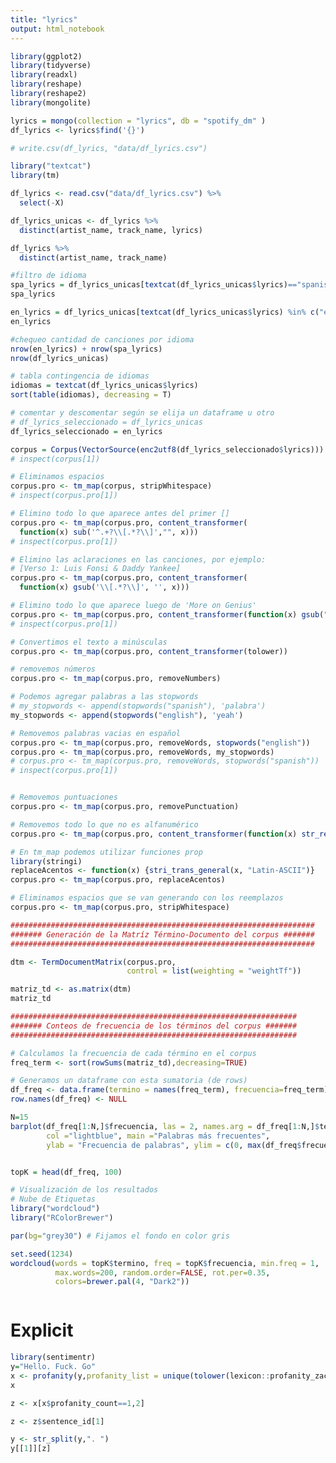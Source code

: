 ```yaml
---
title: "lyrics"
output: html_notebook
---
```



```r
library(ggplot2)
library(tidyverse)
library(readxl)
library(reshape)
library(reshape2)
library(mongolite)
```



```r
lyrics = mongo(collection = "lyrics", db = "spotify_dm" )
df_lyrics <- lyrics$find('{}')

# write.csv(df_lyrics, "data/df_lyrics.csv")

library("textcat")
library(tm)

df_lyrics <- read.csv("data/df_lyrics.csv") %>% 
  select(-X)

df_lyrics_unicas <- df_lyrics %>% 
  distinct(artist_name, track_name, lyrics)

df_lyrics %>% 
  distinct(artist_name, track_name)

#filtro de idioma
spa_lyrics = df_lyrics_unicas[textcat(df_lyrics_unicas$lyrics)=="spanish",]
spa_lyrics

en_lyrics = df_lyrics_unicas[textcat(df_lyrics_unicas$lyrics) %in% c("english", "scots"),]
en_lyrics

#chequeo cantidad de canciones por idioma
nrow(en_lyrics) + nrow(spa_lyrics)
nrow(df_lyrics_unicas)

# tabla contingencia de idiomas
idiomas = textcat(df_lyrics_unicas$lyrics)
sort(table(idiomas), decreasing = T)

```


```r
# comentar y descomentar según se elija un dataframe u otro
# df_lyrics_seleccionado = df_lyrics_unicas
df_lyrics_seleccionado = en_lyrics

corpus = Corpus(VectorSource(enc2utf8(df_lyrics_seleccionado$lyrics)))
# inspect(corpus[1])

# Eliminamos espacios
corpus.pro <- tm_map(corpus, stripWhitespace)
# inspect(corpus.pro[1])

# Elimino todo lo que aparece antes del primer []
corpus.pro <- tm_map(corpus.pro, content_transformer(
  function(x) sub('^.+?\\[.*?\\]',"", x)))
# inspect(corpus.pro[1])

# Elimino las aclaraciones en las canciones, por ejemplo:
# [Verso 1: Luis Fonsi & Daddy Yankee]
corpus.pro <- tm_map(corpus.pro, content_transformer(
  function(x) gsub('\\[.*?\\]', '', x)))

# Elimino todo lo que aparece luego de 'More on Genius'
corpus.pro <- tm_map(corpus.pro, content_transformer(function(x) gsub("More on Genius.*","", x)))
# inspect(corpus.pro[1])

# Convertimos el texto a minúsculas
corpus.pro <- tm_map(corpus.pro, content_transformer(tolower))

# removemos números
corpus.pro <- tm_map(corpus.pro, removeNumbers)

# Podemos agregar palabras a las stopwords
# my_stopwords <- append(stopwords("spanish"), 'palabra')
my_stopwords <- append(stopwords("english"), 'yeah')

# Removemos palabras vacias en español
corpus.pro <- tm_map(corpus.pro, removeWords, stopwords("english"))
corpus.pro <- tm_map(corpus.pro, removeWords, my_stopwords)
# corpus.pro <- tm_map(corpus.pro, removeWords, stopwords("spanish"))
# inspect(corpus.pro[1])


# Removemos puntuaciones
corpus.pro <- tm_map(corpus.pro, removePunctuation)

# Removemos todo lo que no es alfanumérico
corpus.pro <- tm_map(corpus.pro, content_transformer(function(x) str_replace_all(x, "[[:punct:]]", " ")))

# En tm_map podemos utilizar funciones prop
library(stringi)
replaceAcentos <- function(x) {stri_trans_general(x, "Latin-ASCII")}
corpus.pro <- tm_map(corpus.pro, replaceAcentos)

# Eliminamos espacios que se van generando con los reemplazos
corpus.pro <- tm_map(corpus.pro, stripWhitespace)
```


```r
####################################################################
####### Generación de la Matríz Término-Documento del corpus #######
####################################################################

dtm <- TermDocumentMatrix(corpus.pro, 
                          control = list(weighting = "weightTf"))

matriz_td <- as.matrix(dtm)
matriz_td
```


```r
################################################################
####### Conteos de frecuencia de los términos del corpus #######
################################################################

# Calculamos la frecuencia de cada término en el corpus
freq_term <- sort(rowSums(matriz_td),decreasing=TRUE)

# Generamos un dataframe con esta sumatoria (de rows)
df_freq <- data.frame(termino = names(freq_term), frecuencia=freq_term)
row.names(df_freq) <- NULL

N=15
barplot(df_freq[1:N,]$frecuencia, las = 2, names.arg = df_freq[1:N,]$termino,
        col ="lightblue", main ="Palabras más frecuentes",
        ylab = "Frecuencia de palabras", ylim = c(0, max(df_freq$frecuencia)+300))


topK = head(df_freq, 100)

# Visualización de los resultados
# Nube de Etiquetas
library("wordcloud")
library("RColorBrewer")

par(bg="grey30") # Fijamos el fondo en color gris

set.seed(1234)
wordcloud(words = topK$termino, freq = topK$frecuencia, min.freq = 1,
          max.words=200, random.order=FALSE, rot.per=0.35, 
          colors=brewer.pal(4, "Dark2"))



```


# Explicit
```r
library(sentimentr)
y="Hello. Fuck. Go"
x <- profanity(y,profanity_list = unique(tolower(lexicon::profanity_zac_anger)))
x

z <- x[x$profanity_count==1,2]

z <- z$sentence_id[1]

y <- str_split(y,". ")
y[[1]][z]
```

